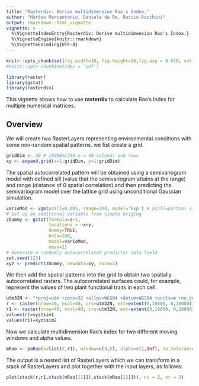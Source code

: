 ```yaml
---
title: "Rasterdiv: Derive multidimension Rao's Index."
author: "Matteo Marcantonio, Daniele da Re, Duccio Rocchini"
output: rmarkdown::html_vignette
vignette: >
  %\VignetteIndexEntry{Rasterdiv: Derive multidimension Rao's Index.}
  %\VignetteEngine{knitr::rmarkdown}
  %\VignetteEncoding{UTF-8}
---
```



```r
knitr::opts_chunk$set(fig.width=10, fig.height=10,fig.asp = 0.618, out.width = "95%", fig.align = "center", fig.dpi = 150, collapse = FALSE, comment = "#") 
#knitr::opts_chunk$set(dev = 'pdf')
```

```r
library(raster)
library(gstat)
library(rasterdiv)
```

This vignette shows how to use **rasterdiv** to calculate Rao's Index for multiple numerical matrices.

## Overview
We will create two RasterLayers representing environmental conditions with some non-random spatial patterns.
we fist create a grid.
```r
gridDim <- 40 # 10000m/250 m = 40 columns and rows
xy <- expand.grid(x=1:gridDim, y=1:gridDim)
```

The spatial autocorrelated pattern will be obtained using a semivariogram model with defined sill (value that the semivariogram attains at the range) and range (distance of 0 spatial correlation) and then predicting the semivariogram model over the lattice grid using unconditional Gaussian simulation.
```r
varioMod <- vgm(psill=0.005, range=100, model='Exp') # psill=partial sill=(sill-nugget)
# Set up an additional variable from simple kriging
zDummy <- gstat(formula=z~1, 
                locations = ~x+y, 
                dummy=TRUE,
                beta=200, 
                model=varioMod, 
                nmax=1)
# Generate a randomly autocorrelated predictor data field
set.seed(123)
xyz <- predict(zDummy, newdata=xy, nsim=2)
```

We then add the spatial patterns into the grid to obtain two spatially autocorrelated rasters. The autocorrelated surfaces could, for example, represent the values of two plant functional traits in each cell.
```r
utm32N <- "+proj=utm +zone=32 +ellps=WGS84 +datum=WGS84 +units=m +no_defs"
r <- raster(nrow=40, ncol=40, crs=utm32N, ext=extent(0,10000, 0,10000))
r1 <- raster(nrow=40, ncol=40, crs=utm32N, ext=extent(0,10000, 0,10000))
values(r)=xyz$sim1
values(r1)=xyz$sim2
```

Now we calculate multidimension Rao's index for two different moving windows and alpha values.
```r
mRao <- paRao(x=list(r,r1), window=c(3,5), alpha=c(1,Inf), na.tolerance=1, method="multidimension",simplify=3)
```

The output is a nested list of RasterLayers which we can transform in a stack of RasterLayers and plot together with the input layers, as follows:
```r
plot(stack(r,r1,stack(mRao[[1]]),stack(mRao[[2]])), nc = 2, nr = 3)
```